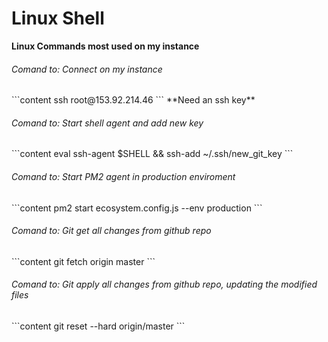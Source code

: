 
# Linux Shell

**Linux Commands most used on my instance** 

<h6>Comand to: Connect on my instance</h6>
```content
ssh root@153.92.214.46
```
**Need an ssh key**

<h6>Comand to: Start shell agent and add new key</h6>
```content
eval ssh-agent $SHELL && ssh-add ~/.ssh/new_git_key
```

<h6>Comand to: Start PM2 agent in production enviroment</h6>
```content
pm2 start ecosystem.config.js --env production
```

<h6>Comand to: Git get all changes from github repo</h6>
```content
git fetch origin master
```

<h6>Comand to: Git apply all changes from github repo, updating the modified files</h6>
```content
 git reset --hard origin/master
```
